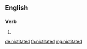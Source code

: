 ==English==

===Verb===
{{head|en}}

# {{en-past of|nictitate}}

[[de:nictitated]]
[[fa:nictitated]]
[[mg:nictitated]]